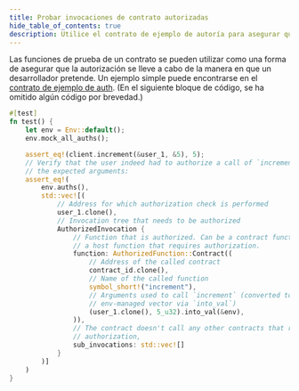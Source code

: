 ```yaml
---
title: Probar invocaciones de contrato autorizadas
hide_table_of_contents: true
description: Utilice el contrato de ejemplo de autoría para asegurar que la autorización se lleve a cabo como se esperaba.
---
```


Las funciones de prueba de un contrato se pueden utilizar como una forma de asegurar que la autorización se lleve a cabo de la manera en que un desarrollador pretende. Un ejemplo simple puede encontrarse en el [contrato de ejemplo de auth](../../smart-contracts/example-contracts/auth.mdx). (En el siguiente bloque de código, se ha omitido algún código por brevedad.)

```rust
#[test]
fn test() {
    let env = Env::default();
    env.mock_all_auths();

    assert_eq!(client.increment(&user_1, &5), 5);
    // Verify that the user indeed had to authorize a call of `increment` with
    // the expected arguments:
    assert_eq!(
        env.auths(),
        std::vec![(
            // Address for which authorization check is performed
            user_1.clone(),
            // Invocation tree that needs to be authorized
            AuthorizedInvocation {
                // Function that is authorized. Can be a contract function or
                // a host function that requires authorization.
                function: AuthorizedFunction::Contract((
                    // Address of the called contract
                    contract_id.clone(),
                    // Name of the called function
                    symbol_short!("increment"),
                    // Arguments used to call `increment` (converted to the
                    // env-managed vector via `into_val`)
                    (user_1.clone(), 5_u32).into_val(&env),
                )),
                // The contract doesn't call any other contracts that require
                // authorization,
                sub_invocations: std::vec![]
            }
        )]
    )
}
```
